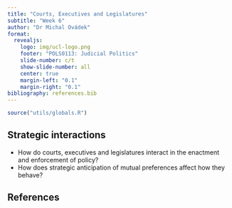 ```yaml
---
title: "Courts, Executives and Legislatures"
subtitle: "Week 6"
author: "Dr Michal Ovádek"
format:
  revealjs:
    logo: img/ucl-logo.png
    footer: "POLS0113: Judicial Politics"
    slide-number: c/t
    show-slide-number: all
    center: true
    margin-left: "0.1"
    margin-right: "0.1"
bibliography: references.bib
---
```


```r
source("utils/globals.R")
```

## Strategic interactions

-   How do courts, executives and legislatures interact in the enactment and enforcement of policy?
-   How does strategic anticipation of mutual preferences affect how they behave?

## References
